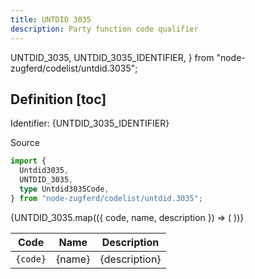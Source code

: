 ```yaml
---
title: UNTDID 3035
description: Party function code qualifier
---
```


  UNTDID_3035,
  UNTDID_3035_IDENTIFIER,
} from "node-zugferd/codelist/untdid.3035";

## Definition [toc]

Identifier: <span className="text-fd-muted-foreground">{UNTDID_3035_IDENTIFIER}</span>

<div className="w-fit">
  <Link
    href="https://service.unece.org/trade/untdid/d00a/tred/tred3035.htm"
    target="_blank"
  >
    Source
  </Link>
</div>

```ts
import {
  Untdid3035,
  UNTDID_3035,
  type Untdid3035Code,
} from "node-zugferd/codelist/untdid.3035";
```

<table>
  <thead>
    <tr>
      <th>Code</th>
      <th>Name</th>
      <th>Description</th>
    </tr>
  </thead>
  <tbody>
    {UNTDID_3035.map(({ code, name, description }) => (
      <tr key={code}>
        <td className="text-center">
          <code>{code}</code>
        </td>
        <td>{name}</td>
        <td>{description}</td>
      </tr>
    ))}
  </tbody>
</table>
